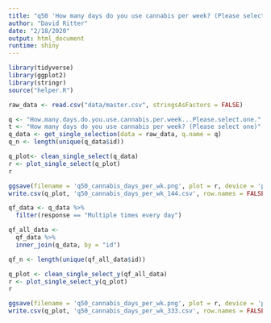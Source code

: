 ```yaml
---
title: "q50 'How many days do you use cannabis per week? (Please select one)'"
author: "David Ritter"
date: "2/18/2020"
output: html_document
runtime: shiny
---
```


```r
library(tidyverse)
library(ggplot2)
library(stringr)
source("helper.R")
```

```r
raw_data <- read.csv("data/master.csv", stringsAsFactors = FALSE)
```

```r
q <- "How.many.days.do.you.use.cannabis.per.week...Please.select.one."
t <- "How many days do you use cannabis per week? (Please select one)"
q_data <- get_single_selection(data = raw_data, q.name = q)
q_n <- length(unique(q_data$id))
```

```r
q_plot<- clean_single_select(q_data)
r <- plot_single_select(q_plot)
r
```

```r
ggsave(filename = 'q50_cannabis_days_per_wk.png', plot = r, device = 'png')
write.csv(q_plot, 'q50_cannabis_days_per_wk_144.csv', row.names = FALSE)
```

```r
qf_data <- q_data %>%
  filter(response == "Multiple times every day")
```

```r
qf_all_data <- 
  qf_data %>%
  inner_join(q_data, by = "id")

qf_n <- length(unique(qf_all_data$id))
```

```r
q_plot <- clean_single_select_y(qf_all_data)
r <- plot_single_select_y(q_plot)
r
```

```r
ggsave(filename = 'q50_cannabis_days_per_wk.png', plot = r, device = 'png')
write.csv(q_plot, 'q50_cannabis_days_per_wk_333.csv', row.names = FALSE)
```

